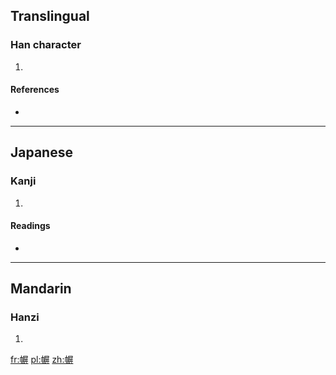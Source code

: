 ==Translingual==

===Han character===
{{Han char|rn=50|rad=巾|as=11|sn=14|four=|canj=中月尸廿廿 (LBSTT)}}

# {{defn|Han|sort=巾11}}

====References====
* {{Han ref|kx=0334.291|dkj=09006|dj=0641.310|hdz=10748.080|uh=5E48|ud=24136}}

----

==Japanese==

===Kanji===
{{ja-kanji|grade=|rs=巾11}}

# {{defn|lang=ja|sort=巾11}}

====Readings====
* {{ja-readings|on=[[へい]] (hei)|kun=}}

----

==Mandarin==

===Hanzi===
{{cmn-hanzi|pin=[[píng]] ([[ping2]])|wg=p'ing<sup>2</sup>}}

# {{defn|lang=cmn|sort=巾11}}

[[fr:幈]]
[[pl:幈]]
[[zh:幈]]